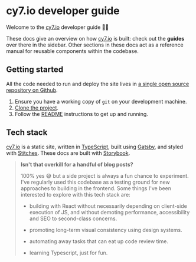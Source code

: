 
<Meta title="Hello, world" />

# cy7.io developer guide

Welcome to the [cy7.io](https://cy7.io) developer guide 🌝👋

These docs give an overview on how [cy7.io](https://cy7.io) is built: check out the **guides** over there in the sidebar. Other sections in these docs act as a reference manual for reusable components within the codebase.

## Getting started

All the code needed to run and deploy the site lives in [a single open source repository on Github](https://github.com/cycleseven/cy7.io/).

1. Ensure you have a working copy of `git` on your development machine.
1. [Clone the project](https://github.com/cycleseven/cy7.io/).
1. Follow the [README](https://github.com/cycleseven/cy7.io#readme) instructions to get up and running.

## Tech stack

[cy7.io](https://cy7.io) is a static site, written in [TypeScript](https://www.typescriptlang.org/), built using [Gatsby](https://www.gatsbyjs.com/), and styled with [Stitches](https://stitches.dev/). These docs are built with [Storybook](https://storybook.js.org/).

> **Isn't that overkill for a handful of blog posts?**
>
> 100% yes 😅 but a side project is always a fun chance to experiment. I've regularly used this codebase as a testing ground for new approaches to building in the frontend. Some things I've been interested to explore with this tech stack are:
>
> - building with React without necessarily depending on client-side execution of JS, and without demoting performance, accessibility and SEO to second-class concerns.
>
> - promoting long-term visual consistency using design systems.
>
> - automating away tasks that can eat up code review time.
>
> - learning Typescript, just for fun.
